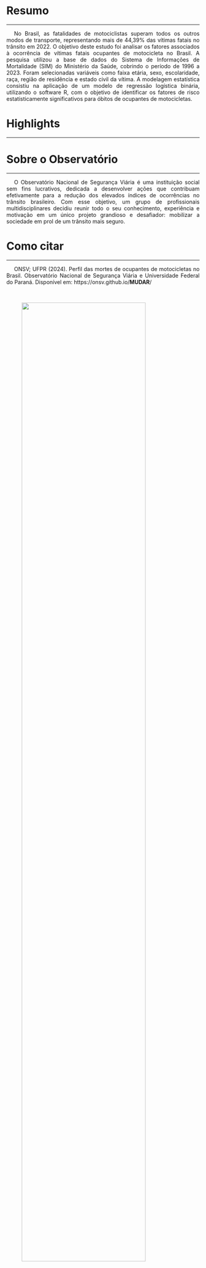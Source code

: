 <style>
p {
  text-align: justify;  
  text-indent: 20px;   
}
</style>  

# Resumo {-}  

***  

<p>No Brasil, as fatalidades de motociclistas superam todos os outros modos de transporte, representando mais de 44,39% das vítimas fatais no trânsito em 2022. O objetivo deste estudo foi analisar os fatores associados à ocorrência de vítimas fatais ocupantes de motocicleta no Brasil. A pesquisa utilizou a base de dados do Sistema de Informações de Mortalidade (SIM) do Ministério da Saúde, cobrindo o período de 1996 a 2023. Foram selecionadas variáveis como faixa etária, sexo, escolaridade, raça, região de residência e estado civil da vítima. A modelagem estatística consistiu na aplicação de um modelo de regressão logística binária, utilizando o software R, com o objetivo de identificar os fatores de risco estatisticamente significativos para óbitos de ocupantes de motocicletas.   

# Highlights {-}  

***  



# Sobre o Observatório {-}   

***  

<p>O Observatório Nacional de Segurança Viária é uma instituição social sem fins lucrativos, dedicada a desenvolver ações que contribuam efetivamente para a redução dos elevados índices de ocorrências no trânsito brasileiro. Com esse objetivo, um grupo de profissionais multidisciplinares decidiu reunir todo o seu conhecimento, experiência e motivação em um único projeto grandioso e desafiador: mobilizar a sociedade em prol de um trânsito mais seguro.  


# Como citar {-}  

***   
<p>ONSV; UFPR (2024). Perfil das mortes de ocupantes de motocicletas no Brasil. Observatório Nacional de Segurança Viária e Universidade Federal do Paraná. Disponível em: https://onsv.github.io/**MUDAR**/

<br>  

:::{layout-ncol="3"}

:::{.center}

![](img/onsv_logo_main.png){width="80%" fig-align="center"}

:::

:::{.right}

![](img/marca_UFPR.png){width="60%" fig-align="center"}

:::

:::